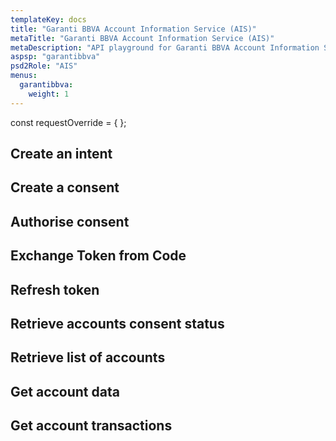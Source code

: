 ```yaml
---
templateKey: docs
title: "Garanti BBVA Account Information Service (AIS)"
metaTitle: "Garanti BBVA Account Information Service (AIS)"
metaDescription: "API playground for Garanti BBVA Account Information Service (AIS)"
aspsp: "garantibbva"
psd2Role: "AIS"
menus:
  garantibbva: 
    weight: 1
---
```




const requestOverride = {
          };




  <step>

  ## Create an intent

  <CreateClientIntent />
  </step>
  <step>

  ## Create a consent

  <StepCreateAccountConsent requestOverride={requestOverride} />
  </step>
<step>

  ## Authorise consent

  <AuthoriseStep/>
</step>
<step>

  ## Exchange Token from Code

  <CreateToken/>
</step>
<step>

  ## Refresh token

  <RefreshToken/>
  </step>
  <step>

  ## Retrieve accounts consent status

  <AccountConsentStatus/>
  </step>
  <step>

  ## Retrieve list of accounts

  <StepAccounts/>
  </step>
  <step>

  ## Get account data

  <StepAccount/>
  </step>
  <step>

  ## Get account transactions

  <StepTransactions/>
  </step>

